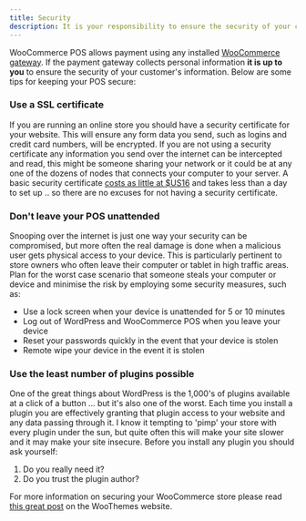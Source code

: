 ```yaml
---
title: Security
description: It is your responsibility to ensure the security of your customer's information
---
```


WooCommerce POS allows payment using any installed [WooCommerce gateway](http://www.woothemes.com/product-category/woocommerce-extensions/payment-gateways/). If the payment gateway collects personal information **it is up to you** to ensure the security of your customer's information. Below are some tips for keeping your POS secure:

### Use a SSL certificate

If you are running an online store you should have a security certificate for your website.
This will ensure any form data you send, such as logins and credit card numbers, will be encrypted.
If you are not using a security certificate any information you send over the internet can be intercepted and read, this might be someone sharing your network or it could be at any one of the dozens of nodes that connects your computer to your server.
A basic security certificate [costs as little at $US16](https://www.servertastic.com/rapidssl/) and takes less than a day to set up .. so there are no excuses for not having a security certificate.

### Don't leave your POS unattended

Snooping over the internet is just one way your security can be compromised, but more often the real damage is done when a malicious user gets physical access to your device.
This is particularly pertinent to store owners who often leave their computer or tablet in high traffic areas.
Plan for the worst case scenario that someone steals your computer or device and minimise the risk by employing some security measures, such as:

- Use a lock screen when your device is unattended for 5 or 10 minutes
- Log out of WordPress and WooCommerce POS when you leave your device
- Reset your passwords quickly in the event that your device is stolen
- Remote wipe your device in the event it is stolen

### Use the least number of plugins possible

One of the great things about WordPress is the 1,000's of plugins available at a click of a button ... but it's also one of the worst.
Each time you install a plugin you are effectively granting that plugin access to your website and any data passing through it.
I know it tempting to 'pimp' your store with every plugin under the sun, but quite often this will make your site slower and it may make your site insecure.
Before you install any plugin you should ask yourself:

1.  Do you really need it?
2.  Do you trust the plugin author?

For more information on securing your WooCommerce store please read [this great post](http://www.woothemes.com/2013/09/improve-your-wordpress-security-with-these-10-tips/) on the WooThemes website.
